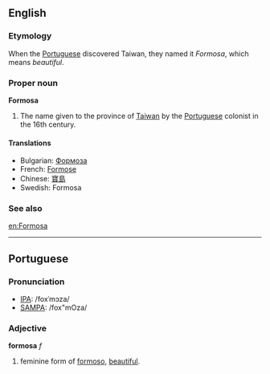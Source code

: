 ==English==
===Etymology===

When the [[Portuguese]] discovered Taiwan, they named it ''Formosa'', which means ''beautiful''.

===Proper noun===
'''Formosa'''

# The name given to the province of [[Taiwan]] by the [[Portuguese]] colonist in the 16th century.

====Translations====
*Bulgarian: [[Формоза]]
*French: [[Formose]]
*Chinese: [[寶島]]
*Swedish: Formosa

===See also===
[[en:Formosa]]

----

==Portuguese==
===Pronunciation===
*[[w:IPA|IPA]]: /foxˈmɔza/
*[[w:SAMPA|SAMPA]]: /fox"mOza/

===Adjective===
'''formosa''' ''f''

# feminine form of [[formoso]], [[beautiful]].